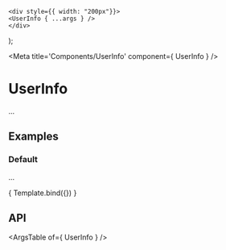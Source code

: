 

	<div style={{ width: "200px"}}>
	<UserInfo { ...args } />
	</div>
);

<Meta title='Components/UserInfo' component={ UserInfo } />

# UserInfo

...

## Examples

### Default

...

<Canvas>
	<Story
		name="Default"
		args={{
			username: mockUser.firstname + " " + mockUser.lastname,
			email: mockUser.email
		}}
	>
		{ Template.bind({}) }
	</Story>
</Canvas>

## API

<ArgsTable of={ UserInfo } />
